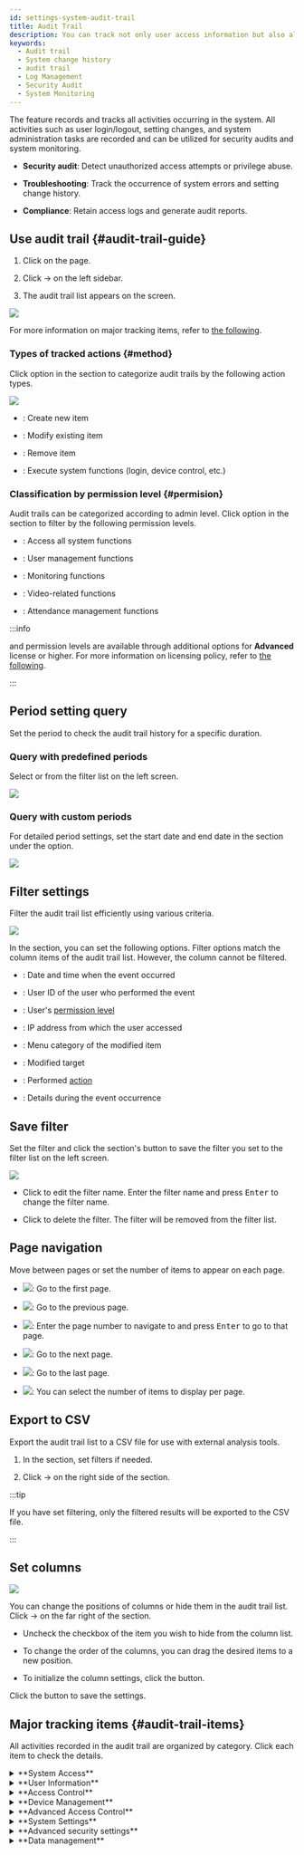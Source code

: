 ```yaml
---
id: settings-system-audit-trail
title: Audit Trail
description: You can track not only user access information but also all information changed in the system.
keywords:
  - Audit trail
  - System change history
  - audit trail
  - Log Management
  - Security Audit
  - System Monitoring
---
```


The <Cmd sid='setting.menu.system.auditTrail' /> feature records and tracks all activities occurring in the system. All activities such as user login/logout, setting changes, and system administration tasks are recorded and can be utilized for security audits and system monitoring.

* **Security audit**: Detect unauthorized access attempts or privilege abuse.

* **Troubleshooting**: Track the occurrence of system errors and setting change history.

* **Compliance**: Retain access logs and generate audit reports.

## Use audit trail {#audit-trail-guide}

1. Click <Cmd sid='shell.header.setting' /> on the <Cmd sid='shell.header.launcher' /> page.

2. Click <Cmd sid='setting.menu.system.root' /> → <Cmd sid='setting.menu.system.auditTrail' /> on the left sidebar.

3. The audit trail list appears on the screen.

<Image src='/img/biostarx-settings-system-audit-trail.png' />

For more information on major tracking items, refer to [the following](#audit-trail-items).

### Types of tracked actions {#method}

Click <Cmd sid='auditTrail.method' product='2' /> option in the <Cmd sid='auditTrail.filter.title' product='2' /> section to categorize audit trails by the following action types.

<Image src='/img/biostarx-settings-system-audit-trail-action-filter.png' />

* <Cmd sid='audit.method.1' product='2' />: Create new item

* <Cmd sid='audit.method.3' product='2' />: Modify existing item

* <Cmd sid='audit.method.4' product='2' />: Remove item

* <Cmd sid='audit.method.2' product='2' />: Execute system functions (login, device control, etc.)

### Classification by permission level {#permision}

Audit trails can be categorized according to admin level. Click <Cmd sid='user.bioStarOperator' product='2' /> option in the <Cmd sid='auditTrail.filter.title' product='2' /> section to filter by the following permission levels.

* <Cmd sid='audit.permission.1' product='2' />: Access all system functions

* <Cmd sid='audit.permission.2' product='2' />: User management functions

* <Cmd sid='audit.permission.3' product='2' />: Monitoring functions

* <Cmd sid='audit.permission.253' product='2' />: Video-related functions

* <Cmd sid='audit.permission.254' product='2' />: Attendance management functions

:::info

<Cmd sid='audit.permission.253' product='2' /> and <Cmd sid='audit.permission.254' product='2' /> permission levels are available through additional options for **Advanced** license or higher. For more information on licensing policy, refer to [the following](licensing#features-add-ons).

:::

## Period setting query

Set the period to check the audit trail history for a specific duration.

### Query with predefined periods

Select <Cmd sid='auditTrail.filter.one_month' product='2' /> or <Cmd sid='auditTrail.filter.three_month' product='2' /> from the filter list on the left screen.

<Image src='/img/biostarx-settings-system-audit-trail-defined-period.png' />

### Query with custom periods

For detailed period settings, set the start date and end date in the <Cmd sid='auditTrail.filter.title' product='2' /> section under the <Cmd sid='common.datetime' product='2' /> option.

<Image src='/img/biostarx-settings-system-audit-trail-set-period.png' />

## Filter settings

Filter the audit trail list efficiently using various criteria.

<Image src='/img/biostarx-settings-system-audit-trail-list.png' />

In the <Cmd sid='auditTrail.filter.title' product='2' /> section, you can set the following options. Filter options match the column items of the audit trail list. However, the <Cmd sid='auditTrail.content' product='2' /> column cannot be filtered.

* <Cmd sid='common.datetime' product='2' />: Date and time when the event occurred

* <Cmd sid='common.gnb.user' product='2' />: User ID of the user who performed the event

* <Cmd sid='user.bioStarOperator' product='2' />: User's [permission level](#permision)

* <Cmd sid='auditTrail.ip' product='2' />: IP address from which the user accessed

* <Cmd sid='auditTrail.menu' product='2' />: Menu category of the modified item

* <Cmd sid='auditTrail.target' product='2' />: Modified target

* <Cmd sid='auditTrail.method' product='2' />: Performed [action](#method)

* <Cmd sid='auditTrail.content' product='2' />: Details during the event occurrence

## Save filter

Set the filter and click the <Cmd sid='auditTrail.filter.title' product='2' /> section's <Cmd sid="ta.report.condition.saveFilter.button" product='2' /> button to save the filter you set to the filter list on the left screen.

<Image src='/img/biostarx-settings-system-audit-trail-add-filter.png' />

* Click <IcEditUL /> to edit the filter name. Enter the filter name and press <Kbd>Enter</Kbd> to change the filter name.

* Click <IcTrash2 /> to delete the filter. The filter will be removed from the filter list.

## Page navigation

Move between pages or set the number of items to appear on each page.

* <Image src='/img/common/ico-audit-trail-first-page.png' ico alone />: Go to the first page.

* <Image src='/img/common/ico-audit-trail-previous-page.png' ico alone />: Go to the previous page.

* <Image src='/img/common/ico-audit-trail-nav-page.png' ico alone />: Enter the page number to navigate to and press <Kbd>Enter</Kbd> to go to that page.

* <Image src='/img/common/ico-audit-trail-next-page.png' ico alone />: Go to the next page.

* <Image src='/img/common/ico-audit-trail-last-page.png' ico alone />: Go to the last page.

* <Image src='/img/ico-audit-trail-rows-page.png' ico />: You can select the number of items to display per page.

## Export to CSV

Export the audit trail list to a CSV file for use with external analysis tools.

1. In the <Cmd sid='auditTrail.filter.title' product='2' /> section, set filters if needed.

2. Click <IcMoreW /> → <Cmd sid='audit.user.csv_export' product='2' /> on the right side of the section.

:::tip

If you have set filtering, only the filtered results will be exported to the CSV file.

:::

## Set columns

<Columns>

<Column className='width--40'><Image src='/img/biostarx-settings-system-audit-trail-column-setting.png' /></Column>

<Column className='padding--l20'>

You can change the positions of columns or hide them in the audit trail list. Click <IcMoreW /> → <Cmd sid='menu.columnSetting' product='2' /> on the far right of the <Cmd sid='auditTrail.filter.title' product='2' /> section.

* Uncheck the checkbox of the item you wish to hide from the column list.

* To change the order of the columns, you can drag the desired items to a new position.

* To initialize the column settings, click the <Cmd sid='columnSetting.button.defaultColumn' product='2' /> button.

Click the <Cmd sid='button.apply' product='2' /> button to save the settings.

</Column>

</Columns>

## Major tracking items {#audit-trail-items}

All activities recorded in the audit trail are organized by category. Click each item to check the details.

<details>
<summary>**System Access**</summary>

* **Login**: <Cmd sid='audit.system.login' product='2' />

* **Multi-factor login**: <Cmd sid='audit.system.fingerprint_login' product='2' />

* **Logout**: <Cmd sid='audit.system.logout' product='2' />

* **Exceeded login attempts**: <Cmd sid='audit.system.maximum_invalid_attempts' product='2' />

</details>

<details>
<summary>**User Information**</summary>

* **Basic Info**: <Cmd sid='audit.user.name' product='2' />, <Cmd sid='audit.user.user_id' product='2' />, <Cmd sid='audit.user.login_id' product='2' />, <Cmd sid='audit.user.email' product='2' />, <Cmd sid='audit.user.phone' product='2' />

* **Authentication Information**: <Cmd sid='audit.user.password' product='2' />, <Cmd sid='audit.user.pin' product='2' />, <Cmd sid='audit.user.fingerprint_templates' product='2' />, <Cmd sid='audit.user.faces' product='2' />, <Cmd sid='audit.user.cards' product='2' />

* **Permissions and Groups**: <Cmd sid='audit.user.permission' product='2' />, <Cmd sid='audit.user.access_groups' product='2' />, <Cmd sid='audit.user.user_group_id' product='2' />, <Cmd sid='audit.user.private_operation_modes' product='2' />

* **User Status**: <Cmd sid='audit.user.disabled' product='2' />, <Cmd sid='audit.user.start_datetime' product='2' />, <Cmd sid='audit.user.expiry_datetime' product='2' />

* **Data Management**: <Cmd sid='audit.user.csv_import' product='2' />, <Cmd sid='audit.user.csv_export' product='2' />, <Cmd sid='audit.user.data_import' product='2' />, <Cmd sid='audit.user.data_export' product='2' />

* **Device Integration**: <Cmd sid='audit.user.export' product='2' />, <Cmd sid='audit.user.remove' product='2' />

* **Others**: <Cmd sid='audit.user.photo' product='2' />, <Cmd sid='audit.user.user_custom_fields' product='2' />, <Cmd sid='audit.user.security_level' product='2' />, <Cmd sid='audit.user.report' product='2' />

* **Management**: <Cmd sid='audit.user.csv_export.absence' product='2' />, <Cmd sid='audit.user.delete.absence' product='2' />, <Cmd sid='team.menu.faceMigration' />, <Cmd sid='user.list.visualFaceImport.title' />

* **Email Functions**: <Cmd sid='audit.user.emailSentSuccess' product='2' />, <Cmd sid='audit.user.emailSentFail' product='2' />

</details>

<details>
<summary>**Access Control**</summary>

* **Door Settings**: <Cmd sid='audit.door.name' product='2' />, <Cmd sid='audit.door.description' product='2' />, <Cmd sid='audit.door.door_group_id' product='2' />

* **Door Devices**: <Cmd sid='audit.door.entry_device_id' product='2' />, <Cmd sid='audit.door.exit_device_id' product='2' />, <Cmd sid='audit.door.relay_output_id' product='2' />, <Cmd sid='audit.door.sensor_input_id' product='2' />, <Cmd sid='audit.door.exit_button_input_id' product='2' />

* **Door Control**: <Cmd sid='audit.door.open_duration' product='2' />, <Cmd sid='audit.door.open_once' product='2' />, <Cmd sid='audit.door.open_timeout' product='2' />, <Cmd sid='audit.door.dual_authentication' product='2' />, <Cmd sid='audit.door.unconditional_lock' product='2' />

* **Door Actions**: <Cmd sid='audit.door.lock' product='2' />, <Cmd sid='audit.door.unlock' product='2' />, <Cmd sid='audit.door.release' product='2' />, <Cmd sid='audit.door.open' product='2' />, <Cmd sid='audit.door.clear_alarm' product='2' />, <Cmd sid='audit.door.clear_apb' product='2' />, <Cmd sid='audit.door.clear_apb_ex' product='2' />, <Cmd sid='audit.door.clear_timed_apb_ex' product='2' />

* **Access Groups**: <Cmd sid='audit.access_group.name' product='2' />, <Cmd sid='audit.access_group.description' product='2' />, <Cmd sid='audit.access_group.access_levels' product='2' />, <Cmd sid='audit.access_group.user_groups' product='2' />, <Cmd sid='audit.access_group.users' product='2' />

* **Access Levels**: <Cmd sid='audit.access_level.name' product='2' />, <Cmd sid='audit.access_level.description' product='2' />, <Cmd sid='audit.access_level.access_level_items' product='2' />

* **Elevator Settings**: <Cmd sid='audit.elevator.name' product='2' />, <Cmd sid='audit.elevator.description' product='2' />, <Cmd sid='audit.elevator.elevator_group_id' product='2' />, <Cmd sid='audit.elevator.floors' product='2' />, <Cmd sid='audit.elevator.active_timeout' product='2' />

* **Elevator Devices**: <Cmd sid='audit.elevator.control_device_id' product='2' />, <Cmd sid='audit.elevator.reader_devices' product='2' />, <Cmd sid='audit.elevator.module_devices' product='2' />, <Cmd sid='audit.elevator.tamper_device' product='2' />

* **Elevator Control**: <Cmd sid='audit.elevator.dual_authentication' product='2' />, <Cmd sid='audit.elevator.trigger_actions' product='2' />

* **Elevator Actions**: <Cmd sid='audit.elevator.lock' product='2' />, <Cmd sid='audit.elevator.unlock' product='2' />, <Cmd sid='audit.elevator.release' product='2' />, <Cmd sid='audit.elevator.open' product='2' />, <Cmd sid='audit.elevator.clear_alarm' product='2' />, <Cmd sid='audit.elevator.clear_apb' product='2' />

* **Floor Levels**: <Cmd sid='audit.floor_level.name' product='2' />, <Cmd sid='audit.floor_level.description' product='2' />, <Cmd sid='audit.floor_level.id' product='2' />, <Cmd sid='audit.floor_level.floor_level_items' product='2' />

</details>

<details>
<summary>**Device Management**</summary>

* **Device Basic Settings**: <Cmd sid='audit.device.name' product='2' />, <Cmd sid='audit.device.device_group_id' product='2' />, <Cmd sid='audit.device.timezone' product='2' />

* **Authentication Settings**: <Cmd sid='audit.device.authentication' product='2' />, <Cmd sid='audit.device.fingerprint' product='2' />, <Cmd sid='audit.device.face' product='2' />, <Cmd sid='audit.device.card' product='2' />

* **Interface Settings**: <Cmd sid='audit.device.display' product='2' />, <Cmd sid='audit.device.imageLogEventInfo' product='2' />, <Cmd sid='audit.device.use_image_log' product='2' />

* **Communication Settings**: <Cmd sid='audit.device.lan' product='2' />, <Cmd sid='audit.device.server' product='2' />, <Cmd sid='audit.device.rs485' product='2' />, <Cmd sid='audit.device.wlan' product='2' />, <Cmd sid='audit.device.wiegand' product='2' />, <Cmd sid='audit.device.wiegand_io' product='2' />, <Cmd sid='audit.device.usb' product='2' />, <Cmd sid='audit.device.voip' product='2' />

* **Function Settings**: <Cmd sid='audit.device.system' product='2' />, <Cmd sid='audit.device.tna' product='2' />, <Cmd sid='audit.device.trigger_actions' product='2' />, <Cmd sid='audit.device.camera_frequency' product='2' />

* **User Management**: <Cmd sid='audit.device.export' product='2' />

* **Device Control**: <Cmd sid='audit.device.connect' product='2' />, <Cmd sid='audit.device.disconnect' product='2' />, <Cmd sid='audit.device.sync' product='2' />, <Cmd sid='audit.device.deleteNsync' product='2' />, <Cmd sid='audit.device.discover_wiegand' product='2' />

* **System Management**: <Cmd sid='audit.device.factory_reset' product='2' />, <Cmd sid='audit.device.reset' product='2' />, <Cmd sid='audit.device.update' product='2' />, <Cmd sid='audit.device.sync_time' product='2' />, <Cmd sid='audit.device.license' product='2' />

* **Device Status**: <Cmd sid='audit.device.locked' product='2' />, <Cmd sid='audit.device.clear_alarm' product='2' />, <Cmd sid='audit.device.delete' product='2' />

</details>

<details>
<summary>**Advanced Access Control**</summary>

* **Advanced Access Control Basic Settings**: <Cmd sid='audit.zone.name' product='2' />, <Cmd sid='audit.zone.description' product='2' />, <Cmd sid='audit.zone.zone_type' product='2' />, <Cmd sid='audit.zone.enable' product='2' />, <Cmd sid='audit.zone.is_global' product='2' />

* **Anti-passback**: <Cmd sid='audit.zone.antipassback' product='2' />, <Cmd sid='audit.zone.clear_apb' product='2' />, <Cmd sid='audit.zone.clear_apb_ex' product='2' />

* **Fire Alarm**: <Cmd sid='audit.zone.fire_alarm' product='2' />

* **Schedule Control**: <Cmd sid='audit.zone.forced_lock' product='2' />, <Cmd sid='audit.zone.forced_unlock' product='2' />

* **Occupancy Management**: <Cmd sid='audit.zone.increase_occupancy' product='2' />, <Cmd sid='audit.zone.decrease_occupancy' product='2' />, <Cmd sid='audit.zone.set_occupancy' product='2' />

* **Advanced Access Control Actions**: <Cmd sid='audit.zone.lock' product='2' />, <Cmd sid='audit.zone.unlock' product='2' />, <Cmd sid='audit.zone.release' product='2' />, <Cmd sid='audit.zone.open' product='2' />, <Cmd sid='audit.zone.clear_alarm' product='2' />

</details>

<details>
<summary>**System Settings**</summary>

* **Server Settings**: <Cmd sid='audit.setting.server.server_addr' product='2' />, <Cmd sid='audit.setting.server.server_port' product='2' />, <Cmd sid='audit.setting.server.https' product='2' />, <Cmd sid='audit.setting.server.session_timeout' product='2' />

* **Security Settings**: <Cmd sid='audit.setting.server.secure_communication' product='2' />, <Cmd sid='audit.setting.server.password_strength' product='2' />, <Cmd sid='audit.setting.server.server_matching' product='2' />

* **Sync Settings**: <Cmd sid='audit.setting.server.log_sync_method' product='2' />, <Cmd sid='audit.setting.server.user_sync_method' product='2' />

* **Device Settings**: <Cmd sid='audit.setting.server.enrollment_device_list' product='2' />, <Cmd sid='audit.setting.server.fingerprint_format' product='2' />, <Cmd sid='audit.setting.server.support_mobile_credential' product='2' />, <Cmd sid='audit.setting.server.use_photo_log' product='2' />

* **Licenses**: <Cmd sid='audit.setting.server.licenses' product='2' />

* **Default settings**: <Cmd sid='audit.setting.preference.language' product='2' />, <Cmd sid='audit.setting.preference.date_format' product='2' />, <Cmd sid='audit.setting.preference.time_format' product='2' />, <Cmd sid='audit.setting.preference.time_zone' product='2' />

* **Schedule settings**: <Cmd sid='audit.setting.schedule.name' product='2' />, <Cmd sid='audit.setting.schedule.description' product='2' />, <Cmd sid='audit.setting.schedule.id' product='2' />, <Cmd sid='audit.setting.schedule.daily_schedules' product='2' />, <Cmd sid='audit.setting.schedule.holiday_schedules' product='2' />, <Cmd sid='audit.setting.schedule.start_date' product='2' />, <Cmd sid='audit.setting.schedule.use_daily_iteration' product='2' />, <Cmd sid='audit.setting.schedule.days_of_iteration' product='2' />

* **Holiday settings**: <Cmd sid='audit.setting.holiday_group.name' product='2' />, <Cmd sid='audit.setting.holiday_group.description' product='2' />, <Cmd sid='audit.setting.holiday_group.setting.holidays' product='2' />

* **Alert settings**: <Cmd sid='audit.setting.event_type.alert_on' product='2' />, <Cmd sid='audit.setting.event_type.alert_off' product='2' />

* **Image log settings**: <Cmd sid='audit.setting.image_filter.EventFilterCollection' product='2' />, <Cmd sid='audit.setting.image_filter.CutoffOption' product='2' />

* **Mobile credentials**: <Cmd sid='audit.setting.mobileCredential.use' product='2' />, <Cmd sid='audit.setting.mobileCredential.notUse' product='2' />

</details>

<details>
<summary>**Advanced security settings**</summary>

* **Smart card - DESFire**: <Cmd sid='audit.setting.smartcard.desfire_app_id' product='2' />, <Cmd sid='audit.setting.smartcard.desfire_file_id' product='2' />, <Cmd sid='audit.setting.smartcard.desfire_encryption_type' product='2' />, <Cmd sid='audit.setting.smartcard.desfire_primary_key' product='2' />, <Cmd sid='audit.setting.smartcard.desfire_second_key' product='2' />

* **Smart card - iClass**: <Cmd sid='audit.setting.smartcard.iclass_primary_key' product='2' />, <Cmd sid='audit.setting.smartcard.iclass_second_key' product='2' />, <Cmd sid='audit.setting.smartcard.iclass_start_block_index' product='2' />

* **Smart card - MIFARE**: <Cmd sid='audit.setting.smartcard.mifare_primary_key' product='2' />, <Cmd sid='audit.setting.smartcard.mifare_second_key' product='2' />, <Cmd sid='audit.setting.smartcard.mifare_start_block_index' product='2' />, <Cmd sid='audit.setting.smartcard.use_mifare_primary_key' product='2' />, <Cmd sid='audit.setting.smartcard.use_mifare_second_key' product='2' />

* **Smart card - Mobile**: <Cmd sid='audit.setting.smartcard.mobile_primary_key' product='2' />, <Cmd sid='audit.setting.smartcard.mobile_second_key' product='2' />

* **Smart card - Standard**: <Cmd sid='audit.setting.smartcard.name' product='2' />, <Cmd sid='audit.setting.smartcard.number_of_template' product='2' />, <Cmd sid='audit.setting.smartcard.template_size' product='2' />, <Cmd sid='audit.setting.smartcard.use_second_key' product='2' />

* **Wiegand settings**: <Cmd sid='audit.setting.wiegand_format.name' product='2' />, <Cmd sid='audit.setting.wiegand_format.description' product='2' />, <Cmd sid='audit.setting.wiegand_format.id' product='2' />, <Cmd sid='audit.setting.wiegand_format.length' product='2' />, <Cmd sid='audit.setting.wiegand_format.id_fields' product='2' />, <Cmd sid='audit.setting.wiegand_format.parity_fields' product='2' />, <Cmd sid='audit.setting.wiegand_format.parity_positions' product='2' />, <Cmd sid='audit.setting.wiegand_format.parity_types' product='2' />, <Cmd sid='audit.setting.wiegand_format.use_facility_code' product='2' />

* **Trigger conditions and actions**: <Cmd sid='audit.setting.trigger_action.name' product='2' />, <Cmd sid='audit.setting.trigger_action.trigger' product='2' />, <Cmd sid='audit.setting.trigger_action.action' product='2' />, <Cmd sid='audit.setting.trigger_action.schedule_id' product='2' />

* **Custom permissions**: <Cmd sid='audit.setting.permission.name' product='2' />, <Cmd sid='audit.setting.permission.description' product='2' />, <Cmd sid='audit.setting.permission.id' product='2' />, <Cmd sid='audit.setting.permission.operator' product='2' />, <Cmd sid='audit.setting.permission.permission_items' product='2' />

* **Custom fields**: <Cmd sid='audit.setting.custom_fields.name' product='2' />, <Cmd sid='audit.setting.custom_fields.id' product='2' />

* **Signal settings**: <Cmd sid='audit.setting.output_signal.name' product='2' />, <Cmd sid='audit.setting.output_signal.delay' product='2' />, <Cmd sid='audit.setting.output_signal.count' product='2' />, <Cmd sid='audit.setting.output_signal.on_duration' product='2' />, <Cmd sid='audit.setting.output_signal.off_duration' product='2' />

</details>

<details>
<summary>**Data management**</summary>

* **System backup**: <Cmd sid='audit.menu.systemBackup' product='2' />

* **Video management**: <Cmd sid='audit.video.camera' product='2' />, <Cmd sid='audit.video.rule' product='2' />

* **Visitor management**: <Cmd sid='audit.menu.visitor' product='2' />, <Cmd sid='audit.menu.visitor.setting' product='2' />

* **Port management**: <Cmd sid='audit.menu.port' product='2' />

* **Daylight saving time**: <Cmd sid='audit.menu.setting.dst' product='2' />

* **Custom interface**: <Cmd sid='audit.menu.setting.quick_action' product='2' />

</details>
